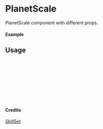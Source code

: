 
<Meta of={PlanetScale} title="SkillSet/PlanetScale" />

# PlanetScale

PlanetScale component with different props.

#### Example

<Canvas of={PlanetScale.Primary} />

## Usage

```ts
import { PlanetScale } from "yadl-ui";

const Example = () => {
  return (
      <PlanetScale />
  );
};

export default Example;
```

#### Credits
[SkillSet](https://skillicons.dev)
